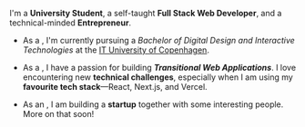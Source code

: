 I'm a **University Student**, a self-taught **Full Stack Web Developer**, and a technical-minded **Entrepreneur**.

- As a <Student />, I'm currently pursuing a _Bachelor of Digital Design and Interactive Technologies_ at the [IT University of Copenhagen](https://en.itu.dk).

- As a <Developer />, I have a passion for building **_Transitional Web Applications_**. I love encountering new **technical challenges**, especially when I am using my **favourite tech stack**—React, Next.js, and Vercel.

- As an <Entrepreneur />, I am building a **startup** together with some interesting people. More on that soon!
